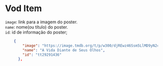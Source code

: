 # Vod Item

`image`: link para a imagem do poster.<br />
`name`: nome(ou título) do poster.<br />
`id`: id de informação do poster;<br />


```json
    {
        "image": "https://image.tmdb.org/t/p/w300/djREwz46Ssm5LlMD9yN2ckvzVWU.jpg",
        "name": "A Vida Diante de Seus Olhos",
        "id": "tt29291436"
      },
```
